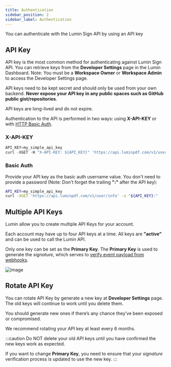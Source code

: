 ```yaml
---
title: Authentication
sidebar_position: 2
sidebar_label: Authentication
---
```


You can authenticate with the Lumin Sign API by using an API key
## API Key
API key is the most common method for authenticating against Lumin Sign API. You can retrieve keys from the **Developer Settings** page in the Lumin Dashboard. Note: You must be a **Workspace Owner** or **Workspace Admin** to access the Developer Settings page.

API keys need to be kept secret and should only be used from your own backend. **Never expose your API key in any public spaces such as GitHub public gist/repositories**.

API keys are long-lived and do not expire.

Authentication to the API is performed in two ways: using **X-API-KEY** or with [HTTP Basic Auth](https://en.wikipedia.org/wiki/Basic_access_authentication).

### X-API-KEY
```jsx
API_KEY=my_simple_api_key
curl -XGET -H "X-API-KEY: ${API_KEY}" 'https://api.luminpdf.com/v1/user/info'
```
### Basic Auth
Provide your API key as the basic auth username value. You don't need to provide a password (Note: Don't forget the trailing **":"** after the API key):
```bash
API_KEY=my_simple_api_key
curl -XGET 'https://api.luminpdf.com/v1/user/info' -u "${API_KEY}:"
```

## Multiple API Keys
Lumin allow you to create multiple API Keys for your account.

Each account may have up to four API keys at a time. All keys are **"active"** and can be used to call the Lumin API.

Only one key can be set as the **Primary Key**. The **Primary Key** is used to generate the *signature*, which serves to [verify event payload from webhooks](/docs/api/webhooks/account-callbacks/#verify-the-webhook).

![image](img/apikey-dashboard_2.png)

## Rotate API Key

You can rotate API Key by generate a new key at **Developer Settings** page. The old keys will continue to work until you delete them.

You should generate new ones if there’s any chance they’ve been exposed or compromised.

We recommend rotating your API key at least every 6 months.

:::caution
Do NOT delete your old API keys until you have confirmed the new keys work as expected.

If you want to change **Primary Key**, you need to ensure that your *signature* verification process is updated to use the new key.
:::

